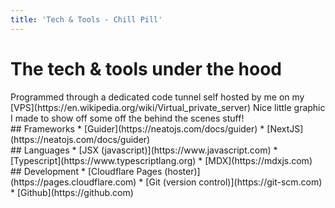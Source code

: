 ```yaml
---
title: 'Tech & Tools - Chill Pill'
---
```


# The tech & tools under the hood
<Note>
  Programmed through a dedicated code tunnel self hosted by me on my [VPS](https://en.wikipedia.org/wiki/Virtual_private_server)
</Note>
Nice little graphic I made to show off some off the behind the scenes stuff!

<div style={{ paddingTop: '1.5em' }}>
  <Frame>
    <div style={{ display: 'flex', flexDirection: 'row', gap: '8em' }}>
      <div style={{ textAlign: 'center' }}>
        ## Frameworks
        <Frame plain={true}>
          * [Guider](https://neatojs.com/docs/guider)
          * [NextJS](https://neatojs.com/docs/guider)
        </Frame>
      </div>
      <div style={{ textAlign: 'center' }}>
        ## Languages
        <Frame plain={true}>
          * [JSX (javascript)](https://www.javascript.com)
          * [Typescript](https://www.typescriptlang.org)
          * [MDX](https://mdxjs.com)
        </Frame>
      </div>
      <div style={{ textAlign: 'center' }}>
        ## Development
        <Frame plain={true}>
          * [Cloudflare Pages (hoster)](https://pages.cloudflare.com)
          * [Git (version control)](https://git-scm.com)
          * [Github](https://github.com)
        </Frame>
      </div>
    </div>
  </Frame>
</div>

